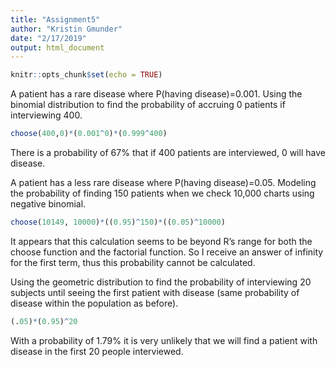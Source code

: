 ```yaml
---
title: "Assignment5"
author: "Kristin Gmunder"
date: "2/17/2019"
output: html_document
---
```


```r
knitr::opts_chunk$set(echo = TRUE)
```

A patient has a rare disease where P(having disease)=0.001.  Using the binomial distribution to find the probability of accruing 0 patients if interviewing 400.
```r
choose(400,0)*(0.001^0)*(0.999^400)
```
There is a probability of 67% that if 400 patients are interviewed, 0 will have disease.

A patient has a less rare disease where P(having disease)=0.05.  Modeling the probability of finding 150 patients when we check 10,000 charts using negative binomial.
```r
choose(10149, 10000)*((0.95)^150)*((0.05)^10000)
```
It appears that this calculation seems to be beyond R's range for both the choose function and the factorial function.  So I receive an answer of infinity for the first term, thus this probability cannot be calculated.


Using the geometric distribution to find the probability of interviewing 20 subjects until seeing the first patient with disease (same probability of disease within the population as before).
```r
(.05)*(0.95)^20
```
With a probability of 1.79% it is very unlikely that we will find a patient with disease in the first 20 people interviewed.
